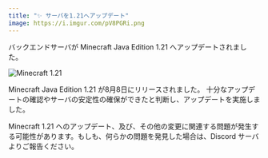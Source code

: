 ```yaml
---
title: "✨ サーバを1.21へアップデート"
image: https://i.imgur.com/pV8PGRi.png
---
```


バックエンドサーバが Minecraft Java Edition 1.21 へアップデートされました。

![Minecraft 1.21](https://i.imgur.com/pV8PGRi.png)

Minecraft Java Edition 1.21 が8月8日にリリースされました。
十分なアップデートの確認やサーバの安定性の確保ができたと判断し、アップデートを実施しました。

Minecraft 1.21 へのアップデート、及び、その他の変更に関連する問題が発生する可能性があります。もしも、何らかの問題を発見した場合は、Discord サーバよりご報告ください。
